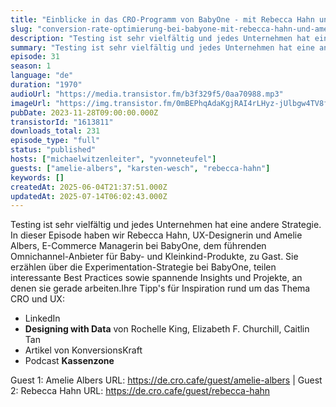 ```yaml
---
title: "Einblicke in das CRO-Programm von BabyOne - mit Rebecca Hahn und Amelie Albers"
slug: "conversion-rate-optimierung-bei-babyone-mit-rebecca-hahn-und-amelie-albers"
description: "Testing ist sehr vielfältig und jedes Unternehmen hat eine andere Strategie. In dieser Episode haben wir Rebecca Hahn, UX-Designerin und Amelie Albers, E-Commerce Managerin bei BabyOne, dem führenden Omnichannel-Anbieter für Baby- und Kleinkind-Produkte, zu Gast. Sie erzählen über die Experimentation-Strategie bei BabyOne, teilen interessante Best Practices sowie spannende Insights und Projekte, an denen sie gerade arbeiten.Ihre Tipp's für Inspiration rund um das Thema CRO und UX:\n\n- LinkedIn\n- **Designing with Data** von Rochelle King, Elizabeth F. Churchill, Caitlin Tan\n- Artikel von KonversionsKraft\n- Podcast **Kassenzone**\n\n Guest 1: Amelie Albers URL: https://de.cro.cafe/guest/amelie-albers | Guest 2: Rebecca Hahn URL: https://de.cro.cafe/guest/rebecca-hahn"
summary: "Testing ist sehr vielfältig und jedes Unternehmen hat eine andere Strategie. In dieser Episode haben wir Rebecca Hahn, UX-Designerin und Amelie Albers, E-Commerce Managerin bei BabyOne, dem führenden Omnichannel-Anbieter für Baby- und Kleinkind-Produkte, zu Gast. Sie erzählen über die Experimentation-Strategie bei BabyOne, teilen interessante Best Practices sowie spannende Insights und Projekte, an denen sie gerade arbeiten.Ihre Tipp's für Inspiration rund um das Thema CRO und UX:LinkedInDesigning with Data von Rochelle King, Elizabeth F. Churchill, Caitlin TanArtikel von KonversionsKraftPodcast Kassenzone Guest 1: Amelie Albers URL: https://de.cro.cafe/guest/amelie-albers | Guest 2: Rebecca Hahn URL: https://de.cro.cafe/guest/rebecca-hahn"
episode: 31
season: 1
language: "de"
duration: "1970"
audioUrl: "https://media.transistor.fm/b3f329f5/0aa70988.mp3"
imageUrl: "https://img.transistor.fm/0mBEPhqAdaKgjRAI4rLHyz-jUlbgw4TV8fgv3DU6ryg/rs:fill:3000:3000:1/q:60/aHR0cHM6Ly9pbWct/dXBsb2FkLXByb2R1/Y3Rpb24udHJhbnNp/c3Rvci5mbS82YWY4/N2YzNzU2M2ZiMTBm/OWZhMTAwZjQwNTlk/MDgxMS5wbmc.webp"
pubDate: 2023-11-28T09:00:00.000Z
transistorId: "1613811"
downloads_total: 231
episode_type: "full"
status: "published"
hosts: ["michaelwitzenleiter", "yvonneteufel"]
guests: ["amelie-albers", "karsten-wesch", "rebecca-hahn"]
keywords: []
createdAt: 2025-06-04T21:37:51.000Z
updatedAt: 2025-07-14T06:02:43.000Z
---
```


Testing ist sehr vielfältig und jedes Unternehmen hat eine andere Strategie. In dieser Episode haben wir Rebecca Hahn, UX-Designerin und Amelie Albers, E-Commerce Managerin bei BabyOne, dem führenden Omnichannel-Anbieter für Baby- und Kleinkind-Produkte, zu Gast. Sie erzählen über die Experimentation-Strategie bei BabyOne, teilen interessante Best Practices sowie spannende Insights und Projekte, an denen sie gerade arbeiten.Ihre Tipp's für Inspiration rund um das Thema CRO und UX:

- LinkedIn
- **Designing with Data** von Rochelle King, Elizabeth F. Churchill, Caitlin Tan
- Artikel von KonversionsKraft
- Podcast **Kassenzone**

 Guest 1: Amelie Albers URL: https://de.cro.cafe/guest/amelie-albers | Guest 2: Rebecca Hahn URL: https://de.cro.cafe/guest/rebecca-hahn
